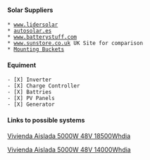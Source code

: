 ==== Solar Suppliers ====

 * [[http://www.lidersolar.es|www.lidersolar]]
 * [[https://autosolar.es/|autosolar.es]]
 * [[https://www.batterystuff.com/|www.batterystuff.com]]
 * [[https://www.sunstore.co.uk/product-category/solar-panel-kits/off-grid-solar-systems/3kw-7kw-off-grid-sysems/|www.sunstore.co.uk]] UK Site for comparison
 * [[https://www.newenergyco-op.co.uk/8-x-renusol-console-mounting-binsbuckets.html|Mounting Buckets]]

==== Equiment ====

 - [X] Inverter
 - [X] Charge Controller
 - [X] Battries
 - [X] PV Panels
 - [X] Generator

==== Links to possible systems ====

[[https://autosolar.es/kit-solar-aislada/kit-solar-vivienda-aislada-5000w-48v-18500whdia|Vivienda Aislada 5000W 48V 18500Whdia ]]

[[https://autosolar.es/kit-solar-aislada/kit-solar-vivienda-aislada-5000w-48v-14000whdia|Vivienda Aislada 5000W 48V 14000Whdia]]
